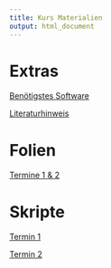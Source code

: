```yaml
---
title: Kurs Materialien
output: html_document
---
```


# Extras

[Benötigstes Software](../documents/installieren.pdf)

[Literaturhinweis](../documents/Referenzen.pdf)

# Folien

[Termine 1 & 2](../documents/FolienRKurs-12.pdf)

# Skripte

[Termin 1](../documents/Tag1.R)

[Termin 2](../documents/Tag2.R)
